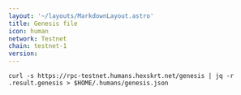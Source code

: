 ```yaml
---
layout: '~/layouts/MarkdownLayout.astro'
title: Genesis file
icon: human
network: Testnet
chain: testnet-1
version: 
---
```

```
curl -s https://rpc-testnet.humans.hexskrt.net/genesis | jq -r .result.genesis > $HOME/.humans/genesis.json
```